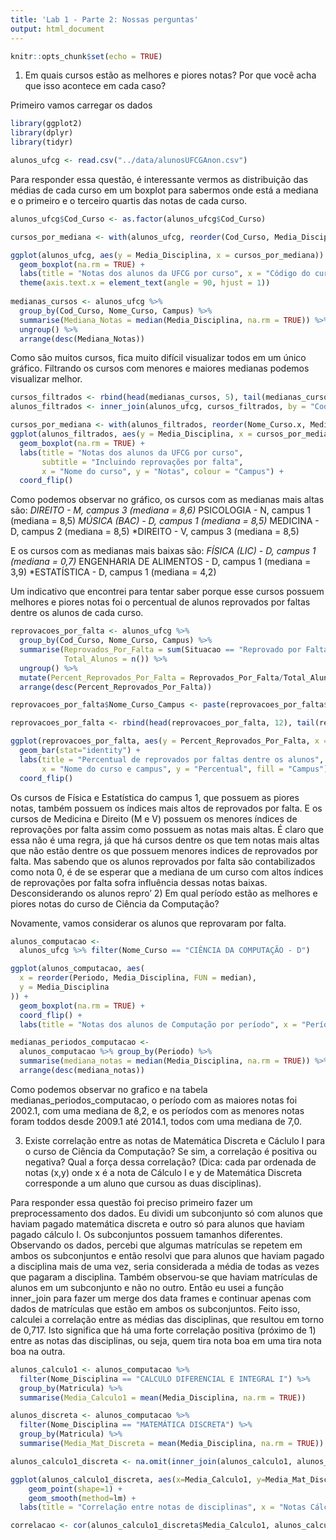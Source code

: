 ```yaml
---
title: 'Lab 1 - Parte 2: Nossas perguntas'
output: html_document
---
```


```r
knitr::opts_chunk$set(echo = TRUE)
```

1) Em quais cursos estão as melhores e piores notas? Por que você acha que isso acontece em cada caso?

Primeiro vamos carregar os dados
```r
library(ggplot2)
library(dplyr)
library(tidyr)

alunos_ufcg <- read.csv("../data/alunosUFCGAnon.csv")
```
Para responder essa questão, é interessante vermos as distribuição das médias de cada curso em um boxplot para sabermos onde está a mediana e o primeiro e o terceiro quartis das notas de cada curso. 

```r
alunos_ufcg$Cod_Curso <- as.factor(alunos_ufcg$Cod_Curso)

cursos_por_mediana <- with(alunos_ufcg, reorder(Cod_Curso, Media_Disciplina, median, na.rm = TRUE))

ggplot(alunos_ufcg, aes(y = Media_Disciplina, x = cursos_por_mediana)) +
  geom_boxplot(na.rm = TRUE) +
  labs(title = "Notas dos alunos da UFCG por curso", x = "Código do curso", y = "Notas") +
  theme(axis.text.x = element_text(angle = 90, hjust = 1))
  
medianas_cursos <- alunos_ufcg %>% 
  group_by(Cod_Curso, Nome_Curso, Campus) %>%
  summarise(Mediana_Notas = median(Media_Disciplina, na.rm = TRUE)) %>% 
  ungroup() %>%
  arrange(desc(Mediana_Notas))
```
Como são muitos cursos, fica muito difícil visualizar todos em um único gráfico. Filtrando os cursos com menores e maiores medianas podemos visualizar melhor.

```r
cursos_filtrados <- rbind(head(medianas_cursos, 5), tail(medianas_cursos, 5))
alunos_filtrados <- inner_join(alunos_ufcg, cursos_filtrados, by = "Cod_Curso")

cursos_por_mediana <- with(alunos_filtrados, reorder(Nome_Curso.x, Media_Disciplina, median, na.rm = TRUE))
ggplot(alunos_filtrados, aes(y = Media_Disciplina, x = cursos_por_mediana, colour = as.factor(Campus.x))) +
  geom_boxplot(na.rm = TRUE) +
  labs(title = "Notas dos alunos da UFCG por curso",
       subtitle = "Incluindo reprovações por falta",
       x = "Nome do curso", y = "Notas", colour = "Campus") +
  coord_flip()
```

Como podemos observar no gráfico, os cursos com as medianas mais altas são:
*DIREITO - M, campus 3 (mediana = 8,6)
*PSICOLOGIA - N, campus 1 (mediana = 8,5)
*MÚSICA (BAC) - D, campus 1 (mediana = 8,5)
*MEDICINA - D, campus 2 (mediana = 8,5)
*DIREITO - V, campus 3 (mediana = 8,5)

E os cursos com as medianas mais baixas são:
*FÍSICA (LIC) - D, campus 1 (mediana = 0,7)
*ENGENHARIA DE ALIMENTOS - D, campus 1 (mediana = 3,9)
*ESTATÍSTICA - D, campus 1 (mediana = 4,2)

Um indicativo que encontrei para tentar saber porque esse cursos possuem melhores e piores notas foi o percentual de alunos reprovados por faltas dentre os alunos de cada curso.
```r
reprovacoes_por_falta <- alunos_ufcg %>%
  group_by(Cod_Curso, Nome_Curso, Campus) %>%
  summarise(Reprovados_Por_Falta = sum(Situacao == "Reprovado por Falta"),
            Total_Alunos = n()) %>%
  ungroup() %>%
  mutate(Percent_Reprovados_Por_Falta = Reprovados_Por_Falta/Total_Alunos) %>%
  arrange(desc(Percent_Reprovados_Por_Falta))

reprovacoes_por_falta$Nome_Curso_Campus <- paste(reprovacoes_por_falta$Nome_Curso, reprovacoes_por_falta$Campus, sep = " - ")

reprovacoes_por_falta <- rbind(head(reprovacoes_por_falta, 12), tail(reprovacoes_por_falta, 12))

ggplot(reprovacoes_por_falta, aes(y = Percent_Reprovados_Por_Falta, x = reorder(Nome_Curso_Campus, Percent_Reprovados_Por_Falta), fill = as.factor(Campus))) +
  geom_bar(stat="identity") +
  labs(title = "Percentual de reprovados por faltas dentre os alunos",
       x = "Nome do curso e campus", y = "Percentual", fill = "Campus") +
  coord_flip()
```
Os cursos de Física e Estatística do campus 1, que possuem as piores notas, também possuem os índices mais altos de reprovados por falta. E os cursos de Medicina e Direito (M e V) possuem os menores índices de reprovações por falta assim como possuem as notas mais altas. É claro que essa não é uma regra, já que há cursos dentre os que tem notas mais altas que não estão dentre os que possuem menores indices de reprovados por falta. Mas sabendo que os alunos reprovados por falta são contabilizados como nota 0, é de se esperar que a mediana de um curso com altos índices de reprovações por falta sofra influência dessas notas baixas.
Desconsiderando os alunos repro'
2) Em qual período estão as melhores e piores notas do curso de Ciência da Computação?

Novamente, vamos considerar os alunos que reprovaram por falta.

```r
alunos_computacao <-
  alunos_ufcg %>% filter(Nome_Curso == "CIÊNCIA DA COMPUTAÇÃO - D")

ggplot(alunos_computacao, aes(
  x = reorder(Periodo, Media_Disciplina, FUN = median),
  y = Media_Disciplina
)) +
  geom_boxplot(na.rm = TRUE) +
  coord_flip() +
  labs(title = "Notas dos alunos de Computação por período", x = "Períodos", y = "Notas")

medianas_periodos_computacao <-
  alunos_computacao %>% group_by(Periodo) %>%
  summarise(mediana_notas = median(Media_Disciplina, na.rm = TRUE)) %>% 
  arrange(desc(mediana_notas))
```
 
 Como podemos observar no grafico e na tabela medianas_periodos_computacao, o período com as maiores notas foi 2002.1, com uma mediana de 8,2, e os períodos com as menores notas foram toddos desde 2009.1 até 2014.1, todos com uma mediana de 7,0.
 
 3) Existe correlação entre as notas de Matemática Discreta e Cáclulo I para o curso de Ciência da Computação? Se sim, a correlação é positiva ou negativa? Qual a força dessa correlação? (Dica: cada par ordenada de notas (x,y) onde x é a nota de Cálculo I e y de Matemática Discreta corresponde a um aluno que cursou as duas disciplinas).
 
 Para responder essa questão foi preciso primeiro fazer um preprocessamento dos dados. Eu dividi um subconjunto só com alunos que haviam pagado matemática discreta e outro só para alunos que haviam pagado cálculo I. Os subconjuntos possuem tamanhos diferentes. Observando os dados, percebi que algumas matrículas se repetem em ambos os subconjuntos e então resolvi que para alunos que haviam pagado a disciplina mais de uma vez, seria considerada a média de todas as vezes que pagaram a disciplina. Também observou-se que haviam matrículas de alunos em um subconjunto e não no outro. Então eu usei a função inner_join para fazer um merge dos data frames e continuar apenas com dados de matrículas que estão em ambos os subconjuntos. Feito isso, calculei a correlação entre as médias das disciplinas, que resultou em torno de 0,717. Isto significa que há uma forte correlação positiva (próximo de 1) entre as notas das disciplinas, ou seja, quem tira nota boa em uma tira nota boa na outra.
 
```r
alunos_calculo1 <- alunos_computacao %>%
  filter(Nome_Disciplina == "CALCULO DIFERENCIAL E INTEGRAL I") %>%
  group_by(Matricula) %>%
  summarise(Media_Calculo1 = mean(Media_Disciplina, na.rm = TRUE))

alunos_discreta <- alunos_computacao %>%
  filter(Nome_Disciplina == "MATEMÁTICA DISCRETA") %>%
  group_by(Matricula) %>%
  summarise(Media_Mat_Discreta = mean(Media_Disciplina, na.rm = TRUE))

alunos_calculo1_discreta <- na.omit(inner_join(alunos_calculo1, alunos_discreta, "Matricula"))

ggplot(alunos_calculo1_discreta, aes(x=Media_Calculo1, y=Media_Mat_Discreta)) +
    geom_point(shape=1) +
    geom_smooth(method=lm) + 
  labs(title = "Correlação entre notas de disciplinas", x = "Notas Cálculo I", y = "Notas Matemática Discreta")

correlacao <- cor(alunos_calculo1_discreta$Media_Calculo1, alunos_calculo1_discreta$Media_Mat_Discreta)
```

